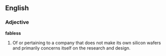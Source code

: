 ==English==

===Adjective===
'''fabless'''

# Of or pertaining to a company that does not make its own silicon wafers and primarily concerns itself on the research and design.
#:''{{{2|The fabless semiconductor company recently finished designing its new line of microchips.}}}''